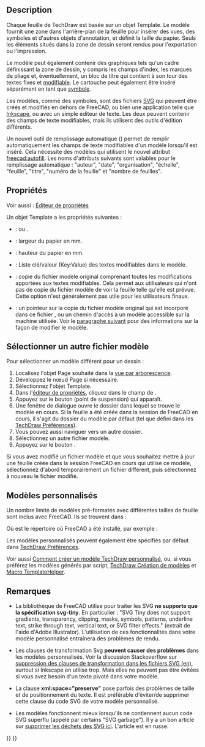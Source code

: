 <languages/>

{{Docnav/fr
|[[TechDraw_LineGroup/fr|Groupes de lignes]]
|[[TechDraw_Hatching/fr|Hachures]]
|[[TechDraw_Workbench/fr|Atelier TechDraw]]
|IconL=
|IconR=
|IconC=Workbench_TechDraw.svg
}}

{{TOCright}}

<span id="Description"></span>
==Description==

Chaque feuille de TechDraw est basée sur un objet Template. Le modèle fournit une zone dans l'arrière-plan de la feuille pour insérer des vues, des symboles et d'autres objets d'annotation, et définit la taille du papier. Seuls les éléments situés dans la zone de dessin seront rendus pour l'exportation ou l'impression.

Le modèle peut également contenir des graphiques tels qu'un cadre définissant la zone de dessin, y compris les champs d'index, les marques de pliage et, éventuellement, un bloc de titre qui contient à son tour des textes fixes et [[Svg_Namespace/fr#freecad:editable|modifiable]]. Le cartouche peut également être inséré séparément en tant que [[TechDraw_Symbol/fr|symbole]].

Les modèles, comme des symboles, sont des fichiers [[SVG/fr|SVG]] qui peuvent être créés et modifiés en dehors de FreeCAD, ou bien une application telle que [https://fr.wikipedia.org/wiki/Inkscape Inkscape], ou avec un simple éditeur de texte. Les deux peuvent contenir des champs de texte modifiables, mais ils utilisent des outils d'édition différents.

<div class="mw-translate-fuzzy">
Un nouvel outil de remplissage automatique ({{Version/fr|1.0}}) permet de remplir automatiquement les champs de texte modifiables d'un modèle lorsqu'il est inséré. Cela nécessite des modèles qui utilisent le nouvel attribut [[Svg_Namespace/fr#freecad:autofill|freecad:autofill]]. Les noms d'attributs suivants sont valables pour le remplissage automatique :  "auteur", "date", "organisation", "échelle", "feuille", "titre", "numéro de la feuille" et "nombre de feuilles".
</div>

<span id="Properties"></span>
== Propriétés ==

Voir aussi : [[Property_editor/fr|Éditeur de propriétés]]

Un objet Template a les propriétés suivantes :

{{TitleProperty|Base}}

* {{PropertyData|Orientation|Enumeration}} : {{Value|Portrait}} ou {{Value|Landscape}}.

{{TitleProperty|Page Properties}}

* {{PropertyData|Width|Length}} : largeur du papier en mm.
* {{PropertyData|Height|Length}} : hauteur du papier en mm.
* {{PropertyData|Editable Texts|Map|Hidden}} : Liste clé/valeur (Key:Value) des textes modifiables dans le modèle.

{{TitleProperty|Template}}

* {{PropertyData|Page Result|FileIncluded}} : copie du fichier modèle original comprenant toutes les modifications apportées aux textes modifiables. Cela permet aux utilisateurs qui n'ont pas de copie du fichier modèle de voir la feuille telle qu'elle est prévue. Cette option n'est généralement pas utile pour les utilisateurs finaux.
* {{PropertyData|Template|File}} : un pointeur sur la copie du fichier modèle original qui est incorporé dans ce fichier {{FileName|*.FCStd}}, ou un chemin d'accès à un modèle accessible sur la machine utilisée. Voir le [[#Sélectionner_un_autre_fichier_modèle|paragraphe suivant]] pour des informations sur la façon de modifier le modèle.

<span id="Select_a_different_template_file"></span>
== Sélectionner un autre fichier modèle ==

Pour sélectionner un modèle différent pour un dessin :
# Localisez l'objet Page souhaité dans la [[Tree_view/fr|vue par arborescence]].
# Développez le nœud Page si nécessaire.
# Sélectionnez l'objet Template.
# Dans l'[[Property_editor/fr|éditeur de propriétés]], cliquez dans le champ de {{PropertyData|Template}}.
# Appuyez sur le bouton {{Button|...}} (point de suspension) qui apparaît.
# Une fenêtre de dialogue ouvre le dossier dans lequel se trouve le modèle en cours. Si la feuille a été créée dans la session de FreeCAD en cours, il s'agit du dossier du modèle par défaut (tel que défini dans les [[TechDraw_Preferences/fr#Fichiers|TechDraw Préférences]]).
# Vous pouvez aussi naviguer vers un autre dossier.
# Sélectionnez un autre fichier modèle.
# Appuyez sur le bouton {{Button|OK}}.

Si vous avez modifié un fichier modèle et que vous souhaitez mettre à jour une feuille créée dans la session FreeCAD en cours qui utilise ce modèle, sélectionnez d'abord temporairement un fichier différent, puis sélectionnez à nouveau le fichier modifié.

<span id="Custom_Templates"></span>
==Modèles personnalisés==

Un nombre limité de modèles pré-formatés avec différentes tailles de feuille sont inclus avec FreeCAD. Ils se trouvent dans :

{{Code|code=
$INSTALL_DIR/Mod/TechDraw/Templates/
}}

Où {{incode|$INSTALL_DIR}} est le répertoire où FreeCAD a été installé, par exemple :

{{Code|code=
/usr/share/freecad/Mod/TechDraw/Templates/
}}

Les modèles personnalisés peuvent également être spécifiés par défaut dans [[TechDraw_Preferences/fr|TechDraw Préférences]].

Voir aussi [[TechDraw_TemplateHowTo/fr|Comment créer un modèle TechDraw personnalisé]], ou, si vous préférez les modèles générés par script, [[TechDraw_TemplateGenerator/fr|TechDraw Création de modèles]] et [[Macro_TemplateHelper/fr|Macro TemplateHelper]].

<span id="Notes"></span>
== Remarques ==

* La bibliothèque de FreeCAD utilise pour traiter les SVG '''ne supporte que la spécification svg-tiny'''. En particulier : "SVG Tiny does not support gradients, transparency, clipping, masks, symbols, patterns, underline text, strike through text, vertical text, or SVG filter effects." (extrait de l'aide d'Adobe Illustrator). L'utilisation de ces fonctionnalités dans votre modèle personnalisé entraînera des problèmes de rendu.

* Les clauses de transformation Svg '''peuvent causer des problèmes''' dans les modèles personnalisés. Voir la discussion Stackoverflow sur [https://stackoverflow.com/questions/13329125/removing-transforms-in-svg-files suppression des clauses de transformation dans les fichiers SVG (en)], surtout si Inkscape en utilise trop. Mais elles ne peuvent pas être évitées si vous avez besoin d'un texte pivoté dans votre modèle.

* La clause '''xml:space="preserve"''' pose parfois des problèmes de taille et de positionnement du texte. Il est préférable d'éviter/de supprimer cette clause du code SVG de votre modèle personnalisé.

* Les modèles fonctionnent mieux lorsqu'ils ne contiennent aucun code SVG superflu (appelé par certains "SVG garbage"). Il y a un bon article sur [https://freecad-gost.ru/news/gost-templates-techdraw-09-01-2020/ supprimer les déchets des SVG ici]. L'article est en russe.


{{Docnav/fr
|[[TechDraw_LineGroup/fr|Groupes de lignes]]
|[[TechDraw_Hatching/fr|Hachures]]
|[[TechDraw_Workbench/fr|Atelier TechDraw]]
|IconL=
|IconR=
|IconC=Workbench_TechDraw.svg
}}

{{TechDraw Tools navi{{#translation:}}}}
{{Userdocnavi{{#translation:}}}}
